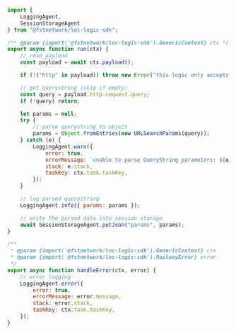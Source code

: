 ```javascript title="querystring-parser.js" showLineNumbers
import {
    LoggingAgent,
    SessionStorageAgent
} from "@fstnetwork/loc-logic-sdk";

/** @param {import('@fstnetwork/loc-logic-sdk').GenericContext} ctx */
export async function run(ctx) {
    // read payload
    const payload = await ctx.payload();

    if (!("http" in payload)) throw new Error("this logic only accepts http request");

    // get querystring (skip if empty)
    const query = payload.http.request.query;
    if (!query) return;

    let params = null;
    try {
        // parse querystring to object
        params = Object.fromEntries(new URLSearchParams(query));
    } catch (e) {
        LoggingAgent.warn({
            error: true,
            errorMessage: `unable to parse QueryString parameters: ${e.message}`
            stack: e.stack,
            taskKey: ctx.task.taskKey,
        });
    }

    // log parsed querystring
    LoggingAgent.info({ params: params });

    // write the parsed data into session storage
    await SessionStorageAgent.putJson("params", params);
}

/**
 * @param {import('@fstnetwork/loc-logic-sdk').GenericContext} ctx
 * @param {import('@fstnetwork/loc-logic-sdk').RailwayError} error
 */
export async function handleError(ctx, error) {
    // error logging
    LoggingAgent.error({
        error: true,
        errorMessage: error.message,
        stack: error.stack,
        taskKey: ctx.task.taskKey,
    });
}
```
